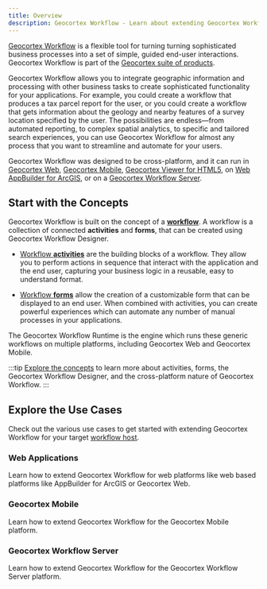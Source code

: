 ```yaml
---
title: Overview
description: Geocortex Workflow - Learn about extending Geocortex Workflow
---
```



[Geocortex Workflow](https://www.geocortex.com/products/geocortex-workflow/) is a flexible tool for turning turning sophisticated business processes into a set of simple, guided end-user interactions. Geocortex Workflow is part of the [Geocortex suite of products](https://www.geocortex.com/products/).

Geocortex Workflow allows you to integrate geographic information and processing with other business tasks to create sophisticated functionality for your applications. For example, you could create a workflow that produces a tax parcel report for the user, or you could create a workflow that gets information about the geology and nearby features of a survey location specified by the user. The possibilities are endless—from automated reporting, to complex spatial analytics, to specific and tailored search experiences, you can use Geocortex Workflow for almost any process that you want to streamline and automate for your users.

Geocortex Workflow was designed to be cross-platform, and it can run in [Geocortex Web](https://www.geocortex.com/products/gxw/), [Geocortex Mobile](https://www.geocortex.com/products/gxm/), [Geocortex Viewer for HTML5](https://docs.geocortex.com/essentials/gvh/), on [Web AppBuilder for ArcGIS](https://www.esri.com/en-us/arcgis/products/web-appbuilder/overview), or on a [Geocortex Workflow Server](https://docs.geocortex.com/workflow/latest/help/Default.htm#wf5/help/server-workflows.htm%3FTocPath%3DServer%2520Workflows%7C_____0).

<DesignerCallout />

## Start with the Concepts

Geocortex Workflow is built on the concept of a [**workflow**](concepts-key-concepts.mdx#workflow). A workflow is a collection of connected **activities** and **forms**, that can be created using Geocortex Workflow Designer.

-   [Workflow **activities**](concepts-key-concepts.mdx#activities) are the building blocks of a workflow. They allow you to perform actions in sequence that interact with the application and the end user, capturing your business logic in a reusable, easy to understand format.

-   [Workflow **forms**](concepts-key-concepts.mdx#form-elements) allow the creation of a customizable form that can be displayed to an end user. When combined with activities, you can create powerful experiences which can automate any number of manual processes in your applications.

The Geocortex Workflow Runtime is the engine which runs these generic workflows on multiple platforms, including Geocortex Web and Geocortex Mobile.

:::tip
[Explore the concepts](concepts-key-concepts.mdx) to learn more about activities, forms, the Geocortex Workflow Designer, and the cross-platform nature of Geocortex Workflow.
:::

## Explore the Use Cases

Check out the various use cases to get started with extending Geocortex Workflow for your target [workflow host](concepts-key-concepts.mdx#geocortex-workflow-hosts).

### Web Applications

Learn how to extend Geocortex Workflow for web platforms like web based platforms like AppBuilder for ArcGIS or Geocortex Web.

<UseCaseContainer>
    <UseCaseCard
        title="Implement a Custom Activity"
        description="Implement a custom activity for Web Applications"
        link="tutorial-web-calculate-logarithm-activity"
    />
    <UseCaseCard
        title="Implement a Custom Form Element"
        description="Implement a custom form for Web Applications"
        link="tutorial-web-implement-star-rating-form-element"
    />
</UseCaseContainer>

### Geocortex Mobile

Learn how to extend Geocortex Workflow for the Geocortex Mobile platform.

<UseCaseContainer>
    <UseCaseCard
        title="Implement a Custom Activity"
        description="Implement a custom activity for Geocortex Mobile applications"
        link="tutorial-mobile-calculate-logarithm-activity"
    />
    <UseCaseCard
        title="Implement a Custom Form Element"
        description="Implement a custom form for Geocortex Mobile applications"
        link="tutorial-mobile-activity-indicator-form-element"
    />
</UseCaseContainer>

### Geocortex Workflow Server

Learn how to extend Geocortex Workflow for the Geocortex Workflow Server platform.

<UseCaseContainer>
    <UseCaseCard
        title="Implement a Custom Activity"
        description="Implement a custom activity for Geocortex Workflow Server"
        link="tutorial-server-calculate-logarithm-activity"
    />
    <UseCaseCard
        title="Reference a Third Party Library"
        description="Reference a third party library in custom Geocortex Workflow Server activities."
        link="sdk-server-reference-third-party-library"
    />
</UseCaseContainer>
